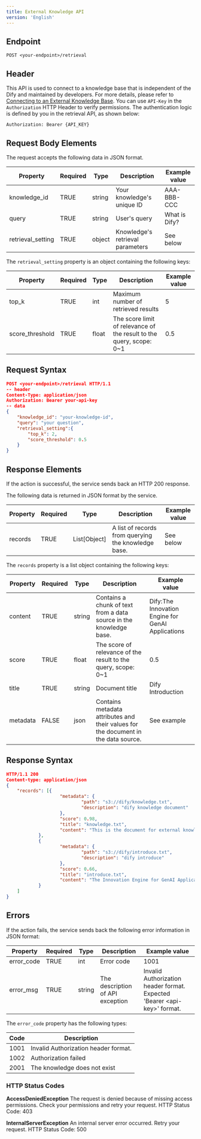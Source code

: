```yaml
---
title: External Knowledge API
version: 'English'
---
```


## Endpoint

```
POST <your-endpoint>/retrieval
```

## Header

This API is used to connect to a knowledge base that is independent of the Dify and maintained by developers. For more details, please refer to [Connecting to an External Knowledge Base](https://docs.dify.ai/guides/knowledge-base/connect-external-knowledge-base). You can use `API-Key` in the `Authorization` HTTP Header to verify permissions. The authentication logic is defined by you in the retrieval API, as shown below:

```
Authorization: Bearer {API_KEY}
```

## Request Body Elements

The request accepts the following data in JSON format.

| Property | Required | Type | Description | Example value |
|----------|----------|------|-------------|---------------|
| knowledge_id | TRUE | string | Your knowledge's unique ID | AAA-BBB-CCC |
| query | TRUE | string | User's query | What is Dify? |
| retrieval_setting | TRUE | object | Knowledge's retrieval parameters | See below |

The `retrieval_setting` property is an object containing the following keys:

| Property | Required | Type | Description | Example value |
|----------|----------|------|-------------|---------------|
| top_k | TRUE | int | Maximum number of retrieved results | 5 |
| score_threshold | TRUE | float | The score limit of relevance of the result to the query, scope: 0~1 | 0.5 |

## Request Syntax

```json
POST <your-endpoint>/retrieval HTTP/1.1
-- header
Content-Type: application/json
Authorization: Bearer your-api-key
-- data
{
    "knowledge_id": "your-knowledge-id",
    "query": "your question",
    "retrieval_setting":{
        "top_k": 2,
        "score_threshold": 0.5
    }
}
```

## Response Elements

If the action is successful, the service sends back an HTTP 200 response.

The following data is returned in JSON format by the service.

| Property | Required | Type | Description | Example value |
|----------|----------|------|-------------|---------------|
| records | TRUE | List[Object] | A list of records from querying the knowledge base. | See below |

The `records` property is a list object containing the following keys:

| Property | Required | Type | Description | Example value |
|----------|----------|------|-------------|---------------|
| content | TRUE | string | Contains a chunk of text from a data source in the knowledge base. | Dify:The Innovation Engine for GenAI Applications |
| score | TRUE | float | The score of relevance of the result to the query, scope: 0~1 | 0.5 |
| title | TRUE | string | Document title | Dify Introduction |
| metadata | FALSE | json | Contains metadata attributes and their values for the document in the data source. | See example |

## Response Syntax

```json
HTTP/1.1 200
Content-type: application/json
{
    "records": [{
                    "metadata": {
                            "path": "s3://dify/knowledge.txt",
                            "description": "dify knowledge document"
                    },
                    "score": 0.98,
                    "title": "knowledge.txt",
                    "content": "This is the document for external knowledge."
            },
            {
                    "metadata": {
                            "path": "s3://dify/introduce.txt",
                            "description": "dify introduce"
                    },
                    "score": 0.66,
                    "title": "introduce.txt",
                    "content": "The Innovation Engine for GenAI Applications"
            }
    ]
}
```

## Errors

If the action fails, the service sends back the following error information in JSON format:

| Property | Required | Type | Description | Example value |
|----------|----------|------|-------------|---------------|
| error_code | TRUE | int | Error code | 1001 |
| error_msg | TRUE | string | The description of API exception | Invalid Authorization header format. Expected 'Bearer \<api-key\>' format. |

The `error_code` property has the following types:

| Code | Description |
|------|-------------|
| 1001 | Invalid Authorization header format. |
| 1002 | Authorization failed |
| 2001 | The knowledge does not exist |

### HTTP Status Codes

**AccessDeniedException**
The request is denied because of missing access permissions. Check your permissions and retry your request.
HTTP Status Code: 403

**InternalServerException**
An internal server error occurred. Retry your request.
HTTP Status Code: 500
